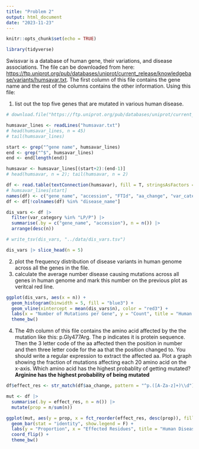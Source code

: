 ```yaml
---
title: "Problem 2"
output: html_document
date: "2023-11-23"
---
```


```r
knitr::opts_chunk$set(echo = TRUE)

library(tidyverse)
```

Swissvar is a database of human gene, their variations, and disease associations. The file can be downloaded from here: <https://ftp.uniprot.org/pub/databases/uniprot/current_release/knowledgebase/variants/humsavar.txt>. The first column of this file contains the gene name and the rest of the columns contains the other information. Using this file:

1.  list out the top five genes that are mutated in various human disease.

```r
# download.file("https://ftp.uniprot.org/pub/databases/uniprot/current_release/knowledgebase/variants/humsavar.txt", destfile = "humsavar.txt")

humsavar_lines <- readLines("humsavar.txt")
# head(humsavar_lines, n = 45)
# tail(humsavar_lines)

start <- grep("^gene name", humsavar_lines)
end <- grep("^$", humsavar_lines)
end <- end[length(end)]

humsavar <- humsavar_lines[(start+2):(end-1)]
# head(humsavar, n = 2); tail(humsavar, n = 2)

df <- read.table(textConnection(humsavar), fill = T, stringsAsFactors = T, sep = "", flush = T)
# humsavar_lines[start]
names(df) <- c("gene_name", "accession", "FTId", "aa_change", "var_category", "dbSNP", "disease_name")
df <- df[!colnames(df) %in% "disease_name"]

dis_vars <- df |> 
  filter(var_category %in% "LP/P") |> 
  summarise(.by = c("gene_name", "accession"), n = n()) |> 
  arrange(desc(n)) 

# write_tsv(dis_vars, "../data/dis_vars.tsv")

dis_vars |> slice_head(n = 5)
```

2.  plot the frequency distribution of disease variants in human genome across all the genes in the file.
3.  calculate the average number disease causing mutations across all genes in human genome and mark this number on the previous plot as veritcal red line.

```r
ggplot(dis_vars, aes(x = n)) +
  geom_histogram(binwidth = 5, fill = "blue3") +
  geom_vline(xintercept = mean(dis_vars$n), color = "red3") + 
  labs(x = "Number of Mutations per Gene", y = "Count", title = "Human Disease Causing Variants")+
  theme_bw()
```

4.  The 4th column of this file contains the amino acid affected by the the mutation like this: p.Gly477Arg. The p indicates it is protein sequence. Then the 3 letter code of the aa affected then the position in number and then three letter code for the aa that the position changed to. You should write a regular expression to extract the affected aa. Plot a graph showing the fraction of mutations affecting each 20 amino acid on the x-axis. Which amino acid has the highest probablity of getting mutated? **Arginine has the highest probability of being mutated**

```r
df$effect_res <- str_match(df$aa_change, pattern = "^p.([A-Za-z]+)\\d")[,2]

mut <- df |> 
  summarise(.by = effect_res, n = n()) |> 
  mutate(prop = n/sum(n))

ggplot(mut, aes(y = prop, x = fct_reorder(effect_res, desc(prop)), fill = effect_res))+
  geom_bar(stat = "identity", show.legend = F) +
  labs(y = "Proportion", x = "Effected Residues", title = "Human Disease Causing Variants") +
  coord_flip() +
  theme_bw() 
```
